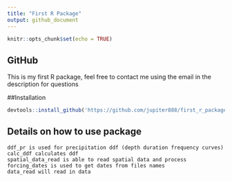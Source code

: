 ```yaml
---
title: "First R Package"
output: github_document
---
```


```r
knitr::opts_chunk$set(echo = TRUE)
```

## GitHub 
This is my first R package, feel free to contact me using the email in the description for questions

##Installation
```r
devtools::install_github('https://github.com/jupiter888/first_r_package')
```

## Details on how to use package

```
ddf_pr is used for precipitation ddf (depth duration frequency curves)
calc_ddf calculates ddf
spatial_data_read is able to read spatial data and process
forcing_dates is used to get dates from files names
data_read will read in data 
```
